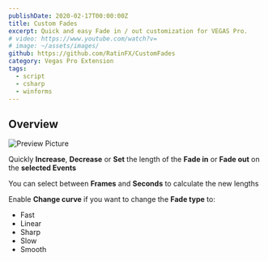 ```yaml
---
publishDate: 2020-02-17T00:00:00Z
title: Custom Fades
excerpt: Quick and easy Fade in / out customization for VEGAS Pro.
# video: https://www.youtube.com/watch?v=
# image: ~/assets/images/
github: https://github.com/RatinFX/CustomFades
category: Vegas Pro Extension
tags:
  - script
  - csharp
  - winforms
---
```


## Overview

![Preview Picture](/src/assets/images/preview-custom-fades.png)

Quickly **Increase**, **Decrease** or **Set** the length of the **Fade in** or **Fade out** on the **selected Events**

You can select between **Frames** and **Seconds** to calculate the new lengths

Enable **Change curve** if you want to change the **Fade type** to:

- Fast
- Linear
- Sharp
- Slow
- Smooth
